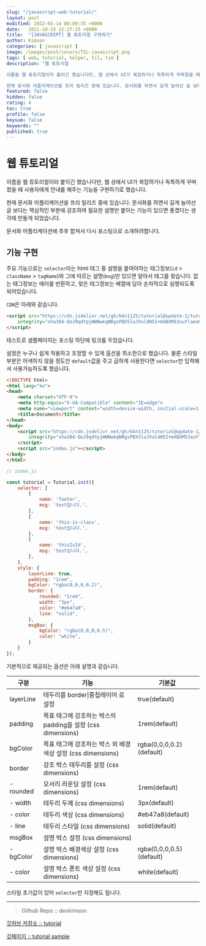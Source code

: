 ```yaml
---
slug: "/javascript-web-tutorial/"
layout: post
modified: 2022-03-14 00:09:35 +0000
date:   2021-10-25 22:27:25 +0000
title:  "[JAVASCRIPT] 웹 튜토리얼 구현하기"
author: Kimson
categories: [ javascript ]
image: /images/post/covers/TIL-javascript.png
tags: [ web, tutorial, helper, til, tim ]
description: "웹 튜토리얼

이름을 웹 튜토리얼이라 붙이긴 했습니다만, 웹 상에서 UI가 복잡하거나 독특하게 꾸며졌을 때 사용자에게 안내를 해주는 기능을 구현하기로 했습니다.

현재 문서화 어플리케이션을 프리 릴리즈 중에 있습니다. 문서화를 하면서 길게 늘어선 글 보다는 핵심적인 부분에 강조하여 필요한 설명만 붙이는 기능이 있으면 좋겠다는 생각에 만들게 되었습니다."
featured: false
hidden: false
rating: 4
toc: true
profile: false
keysum: false
keywords: ""
published: true
---
```


# 웹 튜토리얼

이름을 웹 튜토리얼이라 붙이긴 했습니다만, 웹 상에서 UI가 복잡하거나 독특하게 꾸며졌을 때 사용자에게 안내를 해주는 기능을 구현하기로 했습니다.

현재 문서화 어플리케이션을 프리 릴리즈 중에 있습니다. 문서화를 하면서 길게 늘어선 글 보다는 핵심적인 부분에 강조하여 필요한 설명만 붙이는 기능이 있으면 좋겠다는 생각에 만들게 되었습니다.

문서화 어플리케이션에 추후 합쳐서 다시 포스팅으로 소개하려합니다.

## 기능 구현

주요 기능으로는 `selector`라는 html 태그 중 설명을 붙여야하는 태그정보(`id` > `className` > `tagName`)와 그에 따르는 설명(`msg`)만 있으면 알아서 태그를 찾습니다. 없는 태그정보는 에러를 반환하고, 찾은 태그정보는 배열에 담아 순차적으로 실행되도록 되어있습니다.

`CDN`은 아래와 같습니다.

```html
<script src="https://cdn.jsdelivr.net/gh/kkn1125/tutorial@update-1/tutorial.js"
	integrity="sha384-QoJ9qdYpjWWNwkqNRgsPBX5luJVuldH5I+mXBXM53xuYlaea01lXk4TCqt6E4iZL" crossorigin="anonymous">
</script>
```

테스트로 샘플페이지는 포스팅 하단에 링크를 두었습니다.

설정은 누구나 쉽게 적용하고 조정할 수 있게 옵션을 최소한으로 했습니다. 물론 스타일 부분은 어색하지 않을 정도만 `default`값을 주고 급하게 사용한다면 `selector`만 입력해서 사용가능하도록 했습니다.

```html
<!DOCTYPE html>
<html lang="ko">
<head>
	<meta charset="UTF-8">
	<meta http-equiv="X-UA-Compatible" content="IE=edge">
	<meta name="viewport" content="width=device-width, initial-scale=1.0">
	<title>Document</title>
</head>
<body>
	<script src="https://cdn.jsdelivr.net/gh/kkn1125/tutorial@update-1/tutorial.js"
		integrity="sha384-QoJ9qdYpjWWNwkqNRgsPBX5luJVuldH5I+mXBXM53xuYlaea01lXk4TCqt6E4iZL" crossorigin="anonymous">
	</script>
	<script src="index.js"></script>
</body>
</html>
```

```javascript
// index.js

const tutorial = Tutorial.init({
	selector: [
		{
			name: 'footer',
			msg: 'test입니다.',
		},
		{
			name: 'this-is-class',
			msg: 'test입니다.',
		},
		{
			name: 'thisIsId',
			msg: 'test입니다.',
		},
	],
	style: {
        layerLine: true,
        padding: "1rem",
        bgColor: "rgba(0,0,0,0.2)",
        border: {
            rounded: "1rem",
            width: "3px",
            color: "#eb47a8",
            line: "solid",
        },
        msgBox: {
            bgColor: "rgba(0,0,0,0.5)",
			color: "white",
        }
	}
});
```

기본적으로 제공되는 옵션은 아래 설명과 같습니다.


|구분|기능|기본값|
|---|---|---|
|layerLine|테두리를 border\|중첩레이어 로 설정|true(default)|
|padding|목표 태그에 강조하는 박스의 padding을 설정 (css dimensions)|1rem(default)|
|bgColor|목표 태그에 강조하는 박스 외 배경색상 설정 (css dimensions)|rgba(0,0,0,0.2)(default)|
|border|강조 박스 테두리를 설정 (css dimensions)||
| - rounded| 모서리 라운딩 설정 (css dimensions)|1rem(default)|
| - width| 테두리 두께 (css dimensions)|3px(default)|
| - color| 테두리 색상 (css dimensions)|#eb47a8(default)|
| - line| 테두리 스타일 (css dimensions)|solid(default)|
|msgBox| 설명 박스 설정 (css dimensions)||
| - bgColor| 설명 박스 배경색상 설정 (css dimensions)|rgba(0,0,0,0.5)(default)|
| - color| 설명 박스 폰트 색상 설정 (css dimensions)|white(default)|

스타일 초기값이 있어 `selector`만 지정해도 됩니다.

-----

> Github Repo :: devkimson

[깃허브 저장소 :: tutorial](https://github.com/kkn1125/tutorial)

[깃페이지 :: tutorial sample](https://kkn1125.github.io/tutorial/)